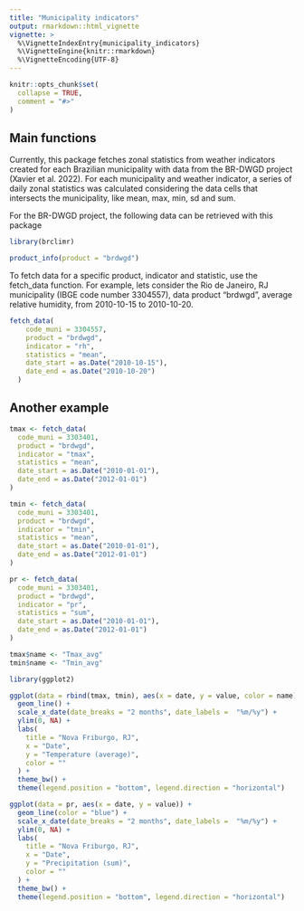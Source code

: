 ```yaml
---
title: "Municipality indicators"
output: rmarkdown::html_vignette
vignette: >
  %\VignetteIndexEntry{municipality_indicators}
  %\VignetteEngine{knitr::rmarkdown}
  %\VignetteEncoding{UTF-8}
---
```


```r
knitr::opts_chunk$set(
  collapse = TRUE,
  comment = "#>"
)
```

## Main functions

Currently, this package fetches zonal statistics from weather indicators created for each Brazilian municipality with data from the BR-DWGD project (Xavier et al. 2022). For each municipality and weather indicator, a series of daily zonal statistics was calculated considering the data cells that intersects the municipality, like mean, max, min, sd and sum.

For the BR-DWGD project, the following data can be retrieved with this package

```r
library(brclimr)

product_info(product = "brdwgd")
```

To fetch data for a specific product, indicator and statistic, use the fetch_data function. For example, lets consider the Rio de Janeiro, RJ municipality (IBGE code number 3304557), data product "brdwgd", average relative humidity, from 2010-10-15 to 2010-10-20.

```r
fetch_data(
    code_muni = 3304557,
    product = "brdwgd",
    indicator = "rh",
    statistics = "mean",
    date_start = as.Date("2010-10-15"),
    date_end = as.Date("2010-10-20")
  )
```

## Another example

```r
tmax <- fetch_data(
  code_muni = 3303401,
  product = "brdwgd",
  indicator = "tmax",
  statistics = "mean",
  date_start = as.Date("2010-01-01"),
  date_end = as.Date("2012-01-01")
)

tmin <- fetch_data(
  code_muni = 3303401,
  product = "brdwgd",
  indicator = "tmin",
  statistics = "mean",
  date_start = as.Date("2010-01-01"),
  date_end = as.Date("2012-01-01")
)

pr <- fetch_data(
  code_muni = 3303401,
  product = "brdwgd",
  indicator = "pr",
  statistics = "sum",
  date_start = as.Date("2010-01-01"),
  date_end = as.Date("2012-01-01")
)

tmax$name <- "Tmax_avg"
tmin$name <- "Tmin_avg"
```

```r
library(ggplot2)

ggplot(data = rbind(tmax, tmin), aes(x = date, y = value, color = name)) +
  geom_line() +
  scale_x_date(date_breaks = "2 months", date_labels =  "%m/%y") +
  ylim(0, NA) +
  labs(
    title = "Nova Friburgo, RJ",
    x = "Date", 
    y = "Temperature (average)",
    color = ""
  ) +
  theme_bw() +
  theme(legend.position = "bottom", legend.direction = "horizontal")
```

```r
ggplot(data = pr, aes(x = date, y = value)) +
  geom_line(color = "blue") +
  scale_x_date(date_breaks = "2 months", date_labels =  "%m/%y") +
  ylim(0, NA) +
  labs(
    title = "Nova Friburgo, RJ",
    x = "Date", 
    y = "Precipitation (sum)",
    color = ""
  ) +
  theme_bw() +
  theme(legend.position = "bottom", legend.direction = "horizontal")
```
